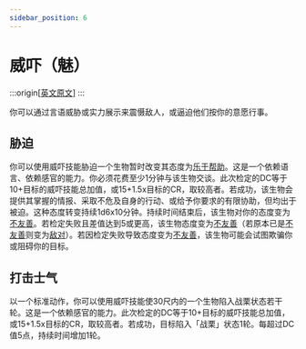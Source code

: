 ```yaml
---
sidebar_position: 6
---
```


# 威吓（魅）

:::origin[[英文原文](https://www.aonsrd.com/Skills.aspx?ItemName=Intimidate)]
:::

你可以通过言语威胁或实力展示来震慑敌人，或逼迫他们按你的意愿行事。

## 胁迫

你可以使用威吓技能胁迫一个生物暂时改变其态度为[乐于帮助](/skills/diplomacy#乐于帮助)。这是一个依赖语言、依赖感官的能力。你必须花费至少1分钟与该生物交谈。此次检定的DC等于10+目标的威吓技能总加值，或15+1.5x目标的CR，取较高者。若成功，该生物会提供其掌握的情报、采取不危及自身的行动、或给予你要求的有限协助，但均出于被迫。这种态度转变持续1d6x10分钟。持续时间结束后，该生物对你的态度变为[不友善](/skills/diplomacy#不友善)。若检定失败且差值达到5或更高，该生物态度变为[不友善](/skills/diplomacy#不友善)（若原本已是[不友善](/skills/diplomacy#不友善)则变为[敌对](/skills/diplomacy#敌对)）。若因检定失败导致态度变为[不友善](/skills/diplomacy#不友善)，该生物可能会试图欺骗你或阻碍你的目标。

## 打击士气

以一个标准动作，你可以使用威吓技能使30尺内的一个生物陷入战栗状态若干轮。这是一个依赖感官的能力。此次检定的DC等于10+目标的威吓技能总加值，或15+1.5x目标的CR，取较高者。若成功，目标陷入「战栗」状态1轮。每超过DC值5点，持续时间增加1轮。
